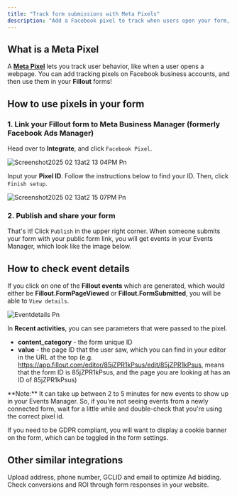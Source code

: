 ```yaml
---
title: "Track form submissions with Meta Pixels"
description: "Add a Facebook pixel to track when users open your form, transition to new pages and submit responses."
---
```


## What is a Meta Pixel

A [**Meta Pixel**](https://www.facebook.com/business/help/742478679120153?id=1205376682832142) lets you track user behavior, like when a user opens a webpage. You can add tracking pixels on Facebook business accounts, and then use them in your **Fillout** forms\!

## How to use pixels in your form

### **1. Link your Fillout form to Meta Business Manager (formerly Facebook Ads Manager)**

Head over to **Integrate**, and click `Facebook Pixel`.

![Screenshot2025 02 13at2 13 04PM Pn](/images/Screenshot2025-02-13at2.13.04PM.png)

Input your **Pixel ID**. Follow the instructions below to find your ID. Then, click `Finish setup`.

![Screenshot2025 02 13at2 15 07PM Pn](/images/Screenshot2025-02-13at2.15.07PM.png)

### 2. Publish and share your form

That's it\! Click `Publish` in the upper right corner. When someone submits your form with your public form link, you will get events in your Events Manager, which look like the image below.

## How to check event details

If you click on one of the **Fillout events** which are generated, which would either be **Fillout.FormPageViewed** or **Fillout.FormSubmitted**, you will be able to `View details`.

![Eventdetails Pn](/images/eventdetails.png)

In **Recent activities**, you can see parameters that were passed to the pixel.

- **content_category** - the form unique ID
- **value** - the page ID that the user saw, which you can find in your editor in the URL at the top (e.g. https://app.fillout.com/editor/85jZPR1kPsus/edit/85jZPR1kPsus, means that the form ID is 85jZPR1kPsus, and the page you are looking at has an ID of 85jZPR1kPsus)

<Note>
  **Note:** It can take up between 2 to 5 minutes for new events to show up in your Events Manager. So, if you're not seeing events from a newly connected form, wait for a little while and double-check that you're using the correct pixel id.
</Note>

If you need to be GDPR compliant, you will want to display a cookie banner on the form, which can be toggled in the form settings.

## **Other similar integrations**

<CardGroup cols={3}>
  <Card title="Track conversion date in Google Ads" icon="google-plus-g" iconType="regular" color="#FFC738">
    Upload address, phone number, GCLID and email to optimize Ad bidding.
  </Card>
  <Card title="Track data with Google Tag Manager" icon="tags" iconType="regular" color="#FFC738">
    Check conversions and ROI through form responses in your website.
  </Card>
</CardGroup>